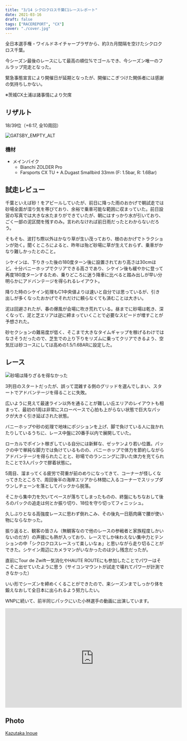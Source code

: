 ```yaml
---
title: "3/14 シクロクロス千葉C1レースレポート"
date: 2021-03-16
draft: false
tags: ["RACEREPORT", "CX"]
cover: "./cover.jpg"
---
```


全日本選手権・ワイルドネイチャープラザから、約3カ月間隔を空けたシクロクロス千葉。

今シーズン最後のレースにして最高の順位%でゴールでき、今シーズン唯一のフルラップ完走となった。

緊急事態宣言により開催日が延期となったが、開催にこぎつけた関係者には感謝の気持ちしかない。

※茨城CX土浦は諸事情により欠席

## リザルト

18/39位（+6:17, 全10周回）

![GATSBY_EMPTY_ALT](./cover.jpg)

### 機材

- メインバイク
  - Bianchi ZOLDER Pro
  - Farsports CX TU + A.Dugast Smallbird 33mm (F: 1.5bar, R: 1.6Bar)

## 試走レビュー

千葉といえば砂！をアピールしていたが、前日に降った雨のおかげで朝試走では砂場全面が湿り気を帯びており、余裕で乗車可能な範囲に収まっていた。前日設営の写真では大きな水たまりができていたが、朝にはすっかり水が引いており、ごく一部の泥区間を残すのみ。言われなければ前日雨だったとわからないだろう。

そもそも、波打ち際以外はかなり草が生い茂っており、根のおかげでトラクションが効く。聞くところによると、昨年は殆ど砂場に草が生えておらず、乗車がかなり難しかったとのこと。

シケインは、下りきった後の180度ターン後に設置されており高さは30cmほど。十分バニーホップでクリアできる高さであり、シケイン後も緩やかに登って再度180度ターンするため、乗りどころに迷う降車に比べると踏み出しが早い分明らかにアドバンテージを得られるレイアウト。

降りた時のシケイン処理もC1中央値よりは速いと自分では思っているが、引き出しが多くなったおかげでそれだけに頼らなくても済むことは大きい。

泥は回避されたが、春の爆風が会場に吹き荒れている。昼までに砂場は乾き、深くなって、泥と芝エリアは逆に締まっていくことで必要なスピードが増すことが予想された。

砂セクションの難易度が低く、そこまで大きなタイムギャップを稼げるわけではなさそうだったので、芝生での上り下りをリズムに乗ってクリアできるよう、空気圧は砂コースにしては高めの1.5/1.6BARに設定した。

## レース

![砂場は降りざるを得なかった](./sand.jpg)

3列目のスタートだったが、誤って混雑する側のグリッドを選んでしまい、スタートでアドバンテージを得ることに失敗。

広いように見えて最速ライン以外を通ることが難しい丘エリアのレイアウトも相まって、最初の1周は非常にスローペースで心拍も上がらない状態で巨大なパックが大きく引き延ばされた状態。

バニーホップや砂の処理で地味にポジションを上げ、脚で負けている人に抜かれたりしているうちに、レース中盤に20番手以内で展開していた。

ローカルでポイント稼ぎしている自分には新鮮な、ゼッケンより若い位置。パックの中で単純な脚力では負けているものの、バニーホップで体力を節約しながらアドバンテージを得られたことと、砂場でのランニングに浮いた体力を充てられたことで3人パックで膠着状態に。

5周目、溜まってくる疲労で荷重が前のめりになってきて、コーナーが怪しくなってきたところで、周回後半の海岸エリアから林間に入るコーナーでスリップダウンしチェーンを落としてパックから脱落。

そこから集中力を欠いてペースが落ちてしまったものの、終盤にもちなおして後ろのパックの追走は何とか振り切り、18位を守り切ってフィニッシュ。

久しぶりとなる高強度レースに思わず倒れこみ、その後丸一日筋肉痛で腰が使い物にならなかった。

振り返ると、観客の皆さん（無観客なので他のレースの参戦者と家族程度しかいないのだが）の声援にも熱が入っており、レースでしか味わえない集中力とテンションの中「シクロクロスレースって楽しいなぁ」と思いながら走り切ることができた。シケイン周辺にカメラマンがいなかったのは少し残念だったが。

直前にTour de Zwift一気消化やHAUTE ROUTEにも参加したことでパワーはそこそこ出せていたように思う（サイコンマウントが試走で壊れてパワーが計測できなかった）

いい形でシーズンを締めくくることができたので、来シーズンまでしっかり体を鍛えなおして全日本に出られるよう努力したい。

WNPに続いて、前半同じパックにいた小林選手の動画に出演しています。

<iframe width="560" height="315" src="https://www.youtube.com/embed/5fbZy_f3ye8" title="YouTube video player" frameborder="0" allow="accelerometer; autoplay; clipboard-write; encrypted-media; gyroscope; picture-in-picture" allowfullscreen></iframe>

## Photo

[Kazutaka Inoue](https://www.facebook.com/kazutaka.inoue.5)
